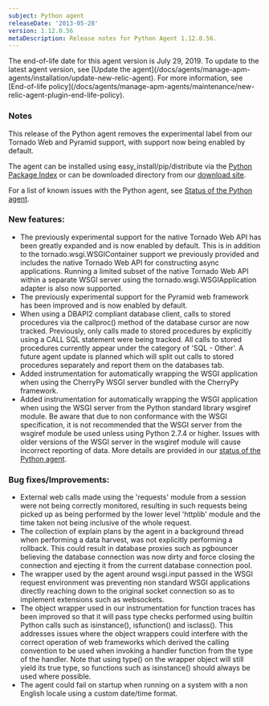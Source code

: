 ```yaml
---
subject: Python agent
releaseDate: '2013-05-28'
version: 1.12.0.56
metaDescription: Release notes for Python Agent 1.12.0.56.
---
```


<Callout variant="important">
  The end-of-life date for this agent version is July 29, 2019. To update to the latest agent version, see [Update the agent](/docs/agents/manage-apm-agents/installation/update-new-relic-agent). For more information, see [End-of-life policy](/docs/agents/manage-apm-agents/maintenance/new-relic-agent-plugin-end-life-policy).
</Callout>

### Notes

This release of the Python agent removes the experimental label from our Tornado Web and Pyramid support, with support now being enabled by default.

The agent can be installed using easy_install/pip/distribute via the [Python Package Index](https://pypi.python.org/pypi/newrelic) or can be downloaded directory from our [download site](http://download.newrelic.com/python_agent/release/).

For a list of known issues with the Python agent, see [Status of the Python agent](https://newrelic.com/docs/python/status-of-python-agent).

### New features:

* The previously experimental support for the native Tornado Web API has been greatly expanded and is now enabled by default. This is in addition to the tornado.wsgi.WSGIContainer support we previously provided and includes the native Tornado Web API for constructing async applications. Running a limited subset of the native Tornado Web API within a separate WSGI server using the tornado.wsgi.WSGIApplication adapter is also now supported.
* The previously experimental support for the Pyramid web framework has been improved and is now enabled by default.
* When using a DBAPI2 compliant database client, calls to stored procedures via the callproc() method of the database cursor are now tracked. Previously, only calls made to stored procedures by explicitly using a CALL SQL statement were being tracked. All calls to stored procedures currently appear under the category of 'SQL - Other'. A future agent update is planned which will split out calls to stored procedures separately and report them on the databases tab.
* Added instrumentation for automatically wrapping the WSGI application when using the CherryPy WSGI server bundled with the CherryPy framework.
* Added instrumentation for automatically wrapping the WSGI application when using the WSGI server from the Python standard library wsgiref module. Be aware that due to non conformance with the WSGI specification, it is not recommended that the WSGI server from the wsgiref module be used unless using Python 2.7.4 or higher. Issues with older versions of the WSGI server in the wsgiref module will cause incorrect reporting of data. More details are provided in our [status of the Python agent](https://newrelic.com/docs/python/status-of-python-agent).

### Bug fixes/Improvements:

* External web calls made using the 'requests' module from a session were not being correctly monitored, resulting in such requests being picked up as being performed by the lower level 'httplib' module and the time taken not being inclusive of the whole request.
* The collection of explain plans by the agent in a background thread when performing a data harvest, was not explicitly performing a rollback. This could result in database proxies such as pgbouncer believing the database connection was now dirty and force closing the connection and ejecting it from the current database connection pool.
* The wrapper used by the agent around wsgi.input passed in the WSGI request environment was preventing non standard WSGI applications directly reaching down to the original socket connection so as to implement extensions such as websockets.
* The object wrapper used in our instrumentation for function traces has been improved so that it will pass type checks performed using builtin Python calls such as isinstance(), isfunction() and isclass(). This addresses issues where the object wrappers could interfere with the correct operation of web frameworks which derived the calling convention to be used when invoking a handler function from the type of the handler. Note that using type() on the wrapper object will still yield its true type, so functions such as isinstance() should always be used where possible.
* The agent could fail on startup when running on a system with a non English locale using a custom date/time format.
